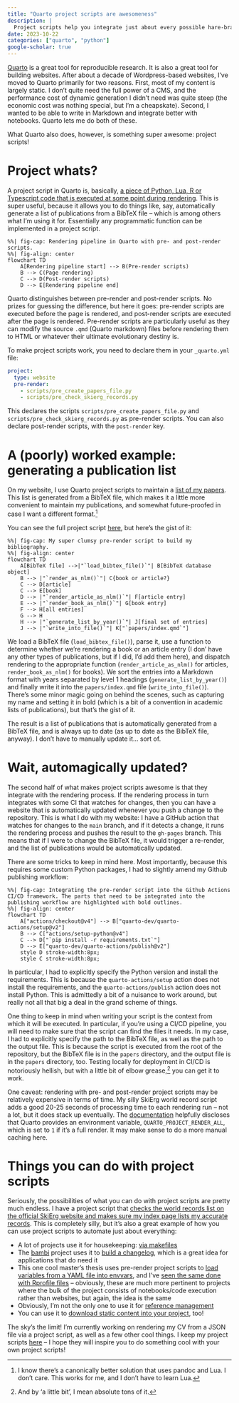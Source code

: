 ```yaml
---
title: "Quarto project scripts are awesomeness"
description: |
  Project scripts help you integrate just about every possible hare-brained scheme into your Quarto rendering pipeline. Go on, build that page from that YAML file. You know you want to.
date: 2023-10-22
categories: ["quarto", "python"]
google-scholar: true
---
```


[Quarto](https://quarto.org) is a great tool for reproducible research. It is also a great tool for building websites. After about a decade of Wordpress-based websites, I've moved to Quarto primarily for two reasons. First, most of my content is largely static. I don't quite need the full power of a CMS, and the performance cost of dynamic generation I didn't need was quite steep (the economic cost was nothing special, but I'm a cheapskate). Second, I wanted to be able to write in Markdown and integrate better with notebooks. Quarto lets me do both of these.

What Quarto also does, however, is something super awesome: project scripts!

# Project whats?

A project script in Quarto is, basically, [a piece of Python, Lua, R or Typescript code that is executed at some point during rendering](https://quarto.org/docs/projects/scripts.html). This is super useful, because it allows you to do things like, say, automatically generate a list of publications from a BibTeX file -- which is among others what I'm using it for. Essentially any programmatic function can be implemented in a project script.

```mermaid
%%| fig-cap: Rendering pipeline in Quarto with pre- and post-render scripts.
%%| fig-align: center
flowchart TD
    A[Rendering pipeline start] --> B(Pre-render scripts)
    B --> C(Page rendering)
    C --> D(Post-render scripts)
    D --> E[Rendering pipeline end]
```

Quarto distinguishes between pre-render and post-render scripts. No prizes for guessing the difference, but here it goes: pre-render scripts are executed before the page is rendered, and post-render scripts are executed after the page is rendered. Pre-render scripts are particularly useful as they can modify the source `.qmd` (Quarto markdown) files before rendering them to HTML or whatever their ultimate evolutionary destiny is.

To make project scripts work, you need to declare them in your `_quarto.yml` file:

```yaml
project:
  type: website
  pre-render:
    - scripts/pre_create_papers_file.py
    - scripts/pre_check_skierg_records.py
```

This declares the scripts `scripts/pre_create_papers_file.py` and `scripts/pre_check_skierg_records.py` as pre-render scripts. You can also declare post-render scripts, with the `post-render` key.

# A (poorly) worked example: generating a publication list

On my website, I use Quarto project scripts to maintain a [list of my papers](papers). This list is generated from a BibTeX file, which makes it a little more convenient to maintain my publications, and somewhat future-proofed in case I want a different format.^[I know there's a canonically better solution that uses pandoc and Lua. I don't care. This works for me, and I don't have to learn Lua.]

You can see the full project script [here](https://github.com/chrisvoncsefalvay/chrisvoncsefalvay.github.io/blob/main/scripts/pre_create_papers_file.py), but here's the gist of it:

```mermaid
%%| fig-cap: My super clumsy pre-render script to build my bibliography.
%%| fig-align: center
flowchart TD
    A[BibTeX file] -->|"`load_bibtex_file()`"| B[BibTeX database object]
    B --> |"`render_as_nlm()`"| C{book or article?}
    C --> D[article]
    C --> E[book]
    D --> |"`render_article_as_nlm()`"| F[article entry]
    E --> |"`render_book_as_nlm()`"| G[book entry]
    F --> H[all entries]
    G --> H
    H --> |"`generate_list_by_year()`"| J[final set of entries]
    J --> |"`write_into_file()`"| K["`papers/index.qmd`"]
```

We load a BibTeX file (`load_bibtex_file()`), parse it, use a function to determine whether we're rendering a book or an article entry (I don' have any other types of publications, but if I did, I'd add them here), and dispatch rendering to the appropriate function (`render_article_as_nlm()` for articles, `render_book_as_nlm()` for books). We sort the entries into a Markdown format with years separated by level 1 headings (`generate_list_by_year()`) and finally write it into the `papers/index.qmd` file (`write_into_file()`). There's some minor magic going on behind the scenes, such as capturing my name and setting it in bold (which is a bit of a convention in academic lists of publications), but that's the gist of it.

The result is a list of publications that is automatically generated from a BibTeX file, and is always up to date (as up to date as the BibTeX file, anyway). I don't have to manually update it... sort of.

# Wait, automagically updated?

The second half of what makes project scripts awesome is that they integrate with the rendering process. If the rendering process in turn integrates with some CI that watches for changes, then you can have a website that is automatically updated whenever you push a change to the repository. This is what I do with my website: I have a GitHub action that watches for changes to the `main` branch, and if it detects a change, it runs the rendering process and pushes the result to the `gh-pages` branch. This means that if I were to change the BibTeX file, it would trigger a re-render, and the list of publications would be automatically updated.

There are some tricks to keep in mind here. Most importantly, because this requires some custom Python packages, I had to slightly amend my Github publishing workflow:

```mermaid
%%| fig-cap: Integrating the pre-render script into the Github Actions CI/CD framework. The parts that need to be integrated into the publishing workflow are highlighted with bold outlines.
%%| fig-align: center
flowchart TD
    A["actions/checkout@v4"] --> B["quarto-dev/quarto-actions/setup@v2"]
    B --> C["actions/setup-python@v4"]
    C --> D["`pip install -r requirements.txt`"]
    D --> E["quarto-dev/quarto-actions/publish@v2"]
    style D stroke-width:8px;
    style C stroke-width:8px;
```

In particular, I had to explicitly specify the Python version and install the requirements. This is because the `quarto-actions/setup` action does not install the requirements, and the `quarto-actions/publish` action does not install Python. This is admittedly a bit of a nuisance to work around, but really not all that big a deal in the grand scheme of things.

One thing to keep in mind when writing your script is the context from which it will be executed. In particular, if you're using a CI/CD pipeline, you will need to make sure that the script can find the files it needs. In my case, I had to explicitly specify the path to the BibTeX file, as well as the path to the output file. This is because the script is executed from the root of the repository, but the BibTeX file is in the `papers` directory, and the output file is in the `papers` directory, too. Testing locally for deployment in CI/CD is notoriously hellish, but with a little bit of elbow grease,^[And by 'a little bit', I mean absolute tons of it.] you can get it to work.

One caveat: rendering with pre- and post-render project scripts may be relatively expensive in terms of time. My silly SkiErg world record script adds a good 20-25 seconds of processing time to each rendering run -- not a lot, but it does stack up eventually. The [documentation](https://quarto.org/docs/projects/scripts.html) helpfully discloses that Quarto provides an environment variable, `QUARTO_PROJECT_RENDER_ALL`, which is set to `1` if it's a full render. It may make sense to do a more manual caching here.


# Things you can do with project scripts

Seriously, the possibilities of what you can do with project scripts are pretty much endless. I have a project script that [checks the world records list on the official SkiErg website and makes sure my index page lists my accurate records](https://github.com/chrisvoncsefalvay/chrisvoncsefalvay.github.io/blob/main/scripts/pre_check_skierg_records.py). This is completely silly, but it's also a great example of how you can use project scripts to automate just about everything:

* A lot of projects use it for housekeeping: [via makefiles](https://github.com/CSCAR/workshop-stata-intro/blob/main/Makefile)
* The [bambi](https://github.com/bambinos/bambi) project uses it to [build a changelog](https://github.com/bambinos/bambi/blob/main/docs/pre_render.py), which is a great idea for applications that do need it
* This one cool master's thesis uses pre-render project scripts to [load variables from a YAML file into envvars](https://github.com/danielvartan/mastersthesis/blob/bebb699af7cab7add37a33768ccd605a60a18ba8/R/quarto-pre-render-html.R#L82), and I've [seen the same done with Rprofile files](https://github.com/computorg/computo-quarto-extension/blob/main/prerender.R) -- obviously, these are much more pertinent to projects where the bulk of the project consists of notebooks/code execution rather than websites, but again, the idea is the same
* Obviously, I'm not the only one to use it for [reference management](https://github.com/nfrerebeau/rarcheo/blob/master/_references.R)
* You can use it to [download static content into your project](https://github.com/lnnrtwttkhn/version-control-book/blob/main/Makefile), too!

The sky's the limit! I'm currently working on rendering my CV from a JSON file via a project script, as well as a few other cool things. I keep my project scripts [here](https://github.com/chrisvoncsefalvay/chrisvoncsefalvay.github.io/tree/main/scripts) – I hope they will inspire you to do something cool with your own project scripts!
